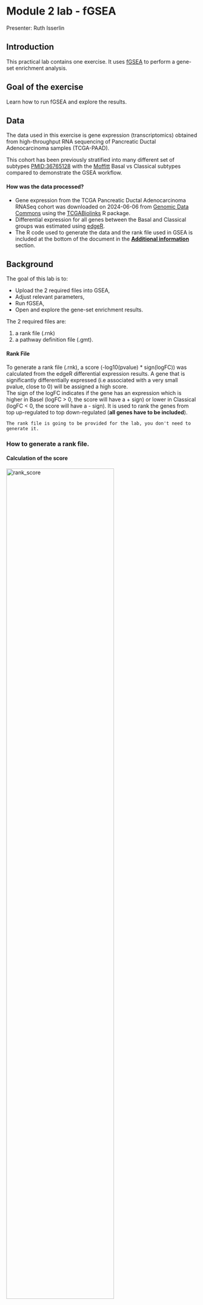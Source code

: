 # Module 2 lab - fGSEA {#gsea-lab}

Presenter: Ruth Isserlin

## Introduction

This practical lab contains one exercise. It uses [fGSEA](https://github.com/alserglab/fgsea) to perform a gene-set enrichment analysis. 

## Goal of the exercise

Learn how to run fGSEA and explore the results.

## Data

The data used in this exercise is gene expression (transcriptomics) obtained from high-throughput RNA sequencing of Pancreatic Ductal Adenocarcinoma samples (TCGA-PAAD). 

This cohort has been previously stratified into many different set of subtypes [PMID:36765128](https://pubmed.ncbi.nlm.nih.gov/36765128/) with the [Moffitt](https://pubmed.ncbi.nlm.nih.gov/26343385/) Basal vs Classical subtypes compared to demonstrate the GSEA workflow.

#### How was the data processed?

  * Gene expression from the TCGA Pancreatic Ductal Adenocarcinoma RNASeq cohort was downloaded on 2024-06-06 from [Genomic Data Commons ](https://portal.gdc.cancer.gov/) using the [TCGABiolinks](https://bioconductor.org/packages/release/bioc/html/TCGAbiolinks.html) R package.
  * Differential expression for all genes between the Basal and Classical groups was estimated using [edgeR](http://www.ncbi.nlm.nih.gov/pubmed/19910308).
  * The R code used to generate the data and the rank file used in GSEA is included at the bottom of the document in the [**Additional information**](#additional_information) section. 

## Background

The goal of this lab is to:

  * Upload the 2 required files into GSEA, 
  * Adjust relevant parameters, 
  * Run fGSEA, 
  * Open and explore the gene-set enrichment results. 
  
The 2 required files are:

  1. a rank file (.rnk) 
  1. a pathway definition file (.gmt).

#### Rank File
To generate a rank file (.rnk),  a score (-log10(pvalue) * sign(logFC)) was calculated from the edgeR differential expression results. A gene that is significantly differentially expressed (i.e associated with a very small pvalue, close to 0) will be assigned a high score.<br>The sign of the logFC indicates if the gene has an expression which is higher in Basel (logFC > 0, the score will have a + sign) or lower in Classical (logFC < 0, the score will have a - sign). It is used to rank the genes from top up-regulated to top down-regulated (**all genes have to be included**). 



```block
The rank file is going to be provided for the lab, you don't need to generate it. 
```

### How to generate a rank file. 

#### Calculation of the score

<img src="./Module2/gsea/images/calculate_score.png" alt="rank_score" width="75%" />

<img src="./Module2/gsea/images/GSEA_KS.png" alt="GSEA_KS" width="100%" />

#### Generation of the rank file
Select the gene names and score columns and save the file as tab delimited with the extension .rnk

<img src="./Module2/gsea/images/make_rank_file.png" alt="generate rank" width="75%" />

#### Pathway defintion file
The second file that is needed for GSEA is the pathway database, a file with the .gmt extension. The pathway database (.gmt) used for the GSEA analysis was downloaded from <http://baderlab.org/GeneSets>. This file contains gene-sets obtained from  MsigDB-c2 and Hallmarks, NCI, Biocarta, IOB, Netpath, HumanCyc, Reactome, Panther, Pathbank, WikiPathways and the Gene Ontology (GO) databases. 

```block
You don't need to perform this step for the exercise, the .gmt file will be given to you. <br>
```


Go to:

  * http://download.baderlab.org/EM_Genesets/
  * Click on May_01_2025/
  * Click on Human/
  * Click on symbol/
  * Save the Human_GOBP_AllPathways_noPFOCR_no_GO_iea...gmt file on your computer

<img src="./Module2/gsea/images/saving_gmt.png" alt="saving_gmt" width="90%" />

The .gmt is a tab delimited text file which contains one gene-set per row. For each gene-set (row), the first 2 columns contain the name and the description of the gene-set and the remaining columns contain the list of genes included in the gene-set. It is possible to create a custom gene-set using Excel or R. 

<img src="./Module2/gsea/images/gmt_format.png" alt="get_gmt" width="90%" />

GSEA performs a gene-set enrichment analysis using a modified Kolmogorov-Smirnov statistic.  The output result consists of summary tables displaying enrichment statistics for each gene-set (pathway) that has been tested.


### Start the exercise

Before starting this exercise, download the 2 required files:

```block
Right click on link below and select "Save Link As...".

Place it in the corresponding module directory of your CBW work directory.
```

* [Human_GOBP_AllPathways_noPFOCR_no_GO_iea_May_01_2025_symbol.gmt](./Module2/gsea/data/Human_GOBP_AllPathways_noPFOCR_no_GO_iea_May_01_2025_symbol.gmt)
* [TCGA-PAAD_GDC_Subtype_Moffitt_BasalvsClassical_ranks.rnk](./Module2/gsea/data//TCGA-PAAD_GDC_Subtype_Moffitt_BasalvsClassical_ranks.rnk)


### Step1.

Load required libraries.

```r

# List of required packages
required_packages <- c(
  "tidyverse",     # Data manipulation and visualization
  "GSA",           # Gene set analysis
  "RCurl",         # HTTP requests
  "fgsea",         # fast GSEA
  "data.table",    # for formatting the results
  "ggridges"      # Ridgeline plots
)

# Install any missing packages
installed <- rownames(installed.packages())
for (pkg in required_packages) {
  if (!(pkg %in% installed)) {
    install.packages(pkg)
  }
}

# Load all packages
invisible(lapply(required_packages, library, character.only = TRUE))

```


### Step 2.

Set up parameters need for the analysis.  

```r
# defined in the paramters at top of notebook

#directory where all the data files are found.  
working_dir <- "./data/"

#directory where all the data files are found.  
output_dir <- "./generated_data/"
if(!exists(output_dir)){
  dir.create(output_dir)
}

#The name to give the analysis in GSEA - for example
analysis_name <- "Basal_vs_Classical"

#rank file to use in GSEA analysis.  
rnk_file <- "TCGA-PAAD_GDC_Subtype_Moffitt_BasalvsClassical_ranks.rnk"

#set the gmt file you want to use if you don't want to use the latest gmt file.
# For example, if you set dest_gmt_file =="" the below script will automatically
# download the latest gmt file from baderlab webstie.  If it is set then it
# will use the file specified.  
dest_gmt_file = "Human_GOBP_AllPathways_noPFOCR_no_GO_iea_May_01_2025_symbol.gmt"
```

### Step 3.

Download the latest pathway definition file

Only Human, Mouse, Rat, and Woodchuck gene set files are currently available on the baderlab downloads site. If you are working with a species other than human (and it is either rat,mouse or woodchuck) change the gmt_url below to the correct species. Check here to see all available species.

```r
#flag to trigger download of latest gmt file - change to TRUE 
# if you want to check the website and download the latest
# version instead of using the specified May 01, 2025 version. 
downlaod_latest_version = FALSE

if((dest_gmt_file == "") && download_latest_version){
  gmt_url = "http://download.baderlab.org/EM_Genesets/current_release/Human/symbol/"
  
  #list all the files on the server
  filenames = getURL(gmt_url)
  tc = textConnection(filenames)
  contents = readLines(tc)
  close(tc)
  
  #get the gmt that has all the pathways and does not include terms 
  # inferred from electronic annotations(IEA)
  #start with gmt file that has pathways only and GO Biological Process only.
  rx = gregexpr("(?<=<a href=\")(.*.GOBP_AllPathways_noPFOCR_no_GO_iea.*.)(.gmt)(?=\">)",
    contents, perl = TRUE)
  gmt_file = unlist(regmatches(contents, rx))
  
  dest_gmt_file <- file.path(output_dir,gmt_file )
  
  #check if this gmt file already exists
  if(!file.exists(dest_gmt_file)){
    download.file(
      paste(gmt_url,gmt_file,sep=""),
      destfile=dest_gmt_file
    )
  }
}else if(!downlaod_latest_version){
  
  gmt_url = "http://download.baderlab.org/EM_Genesets/May_01_2025/Human/symbol/"
 gmt_file = "Human_GOBP_AllPathways_noPFOCR_no_GO_iea_May_01_2025_symbol.gmt"
  
  #download the specific file specified above
  dest_gmt_file <- file.path(working_dir,gmt_file)
  
  if(!file.exists(dest_gmt_file)){
    download.file(
      paste(gmt_url,gmt_file,sep=""),
      destfile=dest_gmt_file
    )
  } 
  file.copy(dest_gmt_file,to = output_dir)
}
```

Load your gmt file

```r
capture.output(all_gs <- GSA.read.gmt(dest_gmt_file) ,file="gsa_load.out")
names(all_gs$genesets) <- all_gs$geneset.names
```


### Step 4.

Load your Rank file  

```r
current_ranks <- read.table(file.path(working_dir,rnk_file),header=TRUE,sep = "\t")
    fgsea_ranks <- current_ranks[,2]
    names(fgsea_ranks) <- current_ranks[,1]
 
current_ranks <- fgsea_ranks
 
#remove duplicated genes
duplicated_gene_names <-   
      names(current_ranks)[which(duplicated(names(current_ranks)))]
    current_ranks <- current_ranks[which(!names(current_ranks) %in% 
                                           duplicated_gene_names)]

current_ranks <- sort(current_ranks,decreasing = TRUE)
```


### Step 5.

Run fGSEA - Adjust parameters

[fGSEA](https://bioconductor.org/packages/release/bioc/html/fgsea.htm)] is an R package that runs a fast Gene Set Enrichment Analysis.

In the below command the following options have been specified:

  * pathways - list of genesets to use for the calculation
  * stats - genes and their associated statistic, sorted
  * max_size - maximum size for individual gene sets. In GSEA interface this is set to 500 but we prefer to use a more stringent setting of 200.
  * min_size - minimum size for individual gene sets
  * gseaParam - GSEA parameter value

```block
gseaParam - GSEA parameter value.  All ranks will be raised to this power when calculating the ES scores.  Equivalent to the weight in the original GSEA algorithm.  
```

```r
current_fgsea_results <- fgsea::fgsea(all_gs$genesets, 
                                      current_ranks,
                                      minSize=15,
                                      maxSize = 500
                                      )
```



```block
Set **gseaParam** to 2 if you want to add more weight on the most top up-regulated and top down-regulated. <br> **2** is a more stringent parameter and it will result in less gene-sets significant under FDR <0.05.
```

### Step 6. 

Examining the results

Get the top results and visualize as table

```r
topPathwaysUp <- current_fgsea_results[ES > 0][head(order(pval), n=10), pathway]
topPathwaysDown <- current_fgsea_results[ES < 0][head(order(pval), n=10), pathway]
topPathways <- c(topPathwaysUp, rev(topPathwaysDown))
plotGseaTable(all_gs$genesets[topPathways], current_ranks, current_fgsea_results, 
              gseaParam=0.5)
```


When examining the results there are a few things to look for:

Check the number of gene-sets that have been used for the analysis.   

```block
 A small number (a few hundred genesets if using baderlab genesets) could indicate an issue with identifier mapping.
```

Check the number of sets that have FDR less than 0.25 – in order to determine what thresholds to start with when creating the enrichment map. It is not uncommon to see a thousand gene sets pass the threshold of FDR less than 0.25. FDR less than 0.25 is a very lax threshold and for robust data we can set thresholds of FDR less than 0.05 or lower.

Number of pathways with corrected pvalue < 0.05

```r
length(which(current_fgsea_results$padj < 0.05))
```

Number of pathways with corrected pvalue < 0.01

```r
length(which(current_fgsea_results$padj < 0.01))
```

Number of Basal (up -regulated) pathways with corrected pvalue < 0.05

```r
length(which(current_fgsea_results$padj < 0.05 & current_fgsea_results$ES > 0))
```

Number of Classical (down -regulated) pathways with corrected pvalue < 0.05

```r
length(which(current_fgsea_results$padj < 0.05 & current_fgsea_results$ES < 0))
```


5e. Explore the tabular format of the results.

#### Basal

```r
topPathwaysUp <- current_fgsea_results[ES > 0][head(order(pval), n=5), pathway]

top_basal_hits <- current_fgsea_results[which(current_fgsea_results$pathway %in% topPathwaysUp),]

#format the pathway name colum so that it is easier to see the whole table
top_basal_hits$pathway <- substr(top_basal_hits$pathway, start = 1, stop=25)

top_basal_hits
```


#### Classical

```r
topPathwaysDown <- current_fgsea_results[ES < 0][head(order(pval), n=5), pathway]

top_classical_hits <- current_fgsea_results[which(current_fgsea_results$pathway %in% topPathwaysDown),]

#format the pathway name colum so that it is easier to see the whole table
top_classical_hits$pathway <- substr(top_classical_hits$pathway, start = 1, stop=25)

top_classical_hits
```
### Step 7

Visualize the top results as different sorts of plots, as demonstrated in the first part of the lab.

#### Bar plots

  * top pathways associated with classical 

```r
topPathwaysDown <- current_fgsea_results[ES < 0][head(order(pval), n=20), pathway]

enrichment_results_topdown <-current_fgsea_results[which(current_fgsea_results$pathway %in% topPathwaysDown),]

#change the name to be just the first part of the name
enrichment_results_topdown$pathway <- unlist(lapply(enrichment_results_topdown$pathway, FUN=function(x){unlist(strsplit(x,split = "%"))[1]}))

##Calculate a score
enrichment_results_topdown$score = -log10(as.numeric(enrichment_results_topdown$pval))

enrichmentTidy <- enrichment_results_topdown %>%
  as_tibble() %>%
  arrange(desc(score)) %>%
  slice_head(n = 20)

p = ggplot(enrichmentTidy, aes(reorder(pathway, score), score)) +
  geom_col(aes(fill = score), width=0.8) +
  scale_fill_gradient(low = "#C1F6F8", high = "#00BFC4")+
  coord_flip() +
  labs(x="", y="Normalized Enrichment Score",
       title="Pathway enrichment analysis - \nClassical PDAC") + 
  theme_minimal()

p
```

```r
##YOUR TURN##

## Generate the same bar plot for the top 20 Basal results.  
## Change the colour of the bars to a different colour as 
## they are a different phenotype than the Classical set.
```

#### Dot plot

  * top pathways associated with classical 
  
```r

p = ggplot(enrichment_results_topdown, aes(
  y = fct_reorder(pathway, score),
  x = score,
  color = score,
  size = score
)) +
  geom_point() +
  scale_color_gradientn(
    colours = c("lightpink", "lightblue", "blue"),
    trans = "log10",
    guide = guide_colorbar(reverse = FALSE, order = 1)
  ) +
  scale_size_continuous(range = c(4, 8)) +
  theme_bw(base_size = 12) +
  xlab("score -log10(adj pvalue)") +
  ylab(NULL) +
  ggtitle("Pathway Enrichment Analysis - \n Classical PDAC") +
  theme(
    axis.text.y = element_text(size = 7)
  )
p
```
```r
##YOUR TURN##

## Generate the same dot plot for the top 20 Basal results.  
## Change the colour of the bars to a different colour  range as 
## they are a different phenotype than the Classical set.
```



#### Ridge plots

  * top pathways associated with either class

```r
# Filter top pathways, e.g., by adjusted p-value
topPathways <- current_fgsea_results[padj < 0.05][order(padj)][1:10]

# Create a data.frame for plotting with the gene ranks for each of the top pathways
ridge_data <- rbindlist(lapply(topPathways$pathway, function(pw) {
  genes <- all_gs$genesets[[pw]]
  data.frame(
    gene = genes,
    stat = current_ranks[genes],
    pathway = pw
  )
}))


# get NES for each of the top pathways
nes_map <- setNames(topPathways$NES, topPathways$pathway)

# Add NES values to ridge_data
ridge_data$NES <- nes_map[ridge_data$pathway]

#change the name to be just the first part of the name (because the actual names are too long)
ridge_data$pathway <- unlist(lapply(ridge_data$pathway, FUN=function(x){unlist(strsplit(x,split = "%"))[1]}))

#get rid of na values for genes found in the gene set but not ranked in our dataset.
ridge_data <- ridge_data[!is.na(ridge_data$stat),]

ggplot(ridge_data, aes(x = stat, y = reorder(pathway, NES), fill = NES)) +
  geom_density_ridges(scale = 2, alpha = 0.8) +
  scale_fill_gradient2(
    low = "blue", mid = "white", high = "red", midpoint = 0,
    name = "NES"
  ) +
  theme_ridges() +
  theme(legend.position = "right",axis.text.y = element_text(size = 6)) +
  labs(
    title = "Ridgeplot of Gene Stats\n for Top Enriched Pathways",
    x = "Gene-level Statistic",
    y = "Pathway"
  )
```


### Step 8

The above plots are only showing a small piece of the underlying data.  Ideally we would like to visualize all the signficant results in one figure.  To do that we need to use [Cytoscape](https://cytoscape.org/).  Unfortunately that is beyond the scope of this current workshop but we will demo it quickly at the end of the workshop.

Output the results so we can visualize the results with programs like cytoscape. In order to do that we need to format the fGSEA output as a file that would be created by GSEA.  

Required columns include:
  * pathway name
  * pathway description
  * Details column - found in the GSEA results file but it is not used by Cytoscape
  * size - gene set size
  * ES - enrichment score
  * NES - normalized enrichment score
  * Pval - empirical p-value
  * Padj  - adjusted p-value
  * FWER 
  * Rank at max - the rank of the gene when the ES score is at is max/min
  * leading edge genes - the set of genes that contribute to the enrichment of this set.

Create a function to output the properly formatted fgsea result.  

The Function requires:
  * current_fgsea_results - fgsea results returned
  * current_results_dir - directory to the resulting file
  * current_sample - name to give the file

```r
write_sample_fgsea_results<- function(current_fgsea_results, current_results_dir, 
                                       current_sample){
    
  current_sample <- current_sample
  
    current_sample_directory_fullpath <- file.path(current_results_dir, current_sample)
    if(!dir.exists(current_sample_directory_fullpath)){
      dir.create(current_sample_directory_fullpath)
    }
  
    #calculate the rank at max
    #fgsea returns the leading edge.  Just need to extract the highest rank from 
    # set to get the rank at max
    calculated_rank_at_max <- apply(current_fgsea_results,1,FUN=function(x){ max(which(names(current_ranks) %in% unlist(x[8])))})
    
    
    fakeenr_current_sample <- cbind(current_fgsea_results$pathway,
                                     current_fgsea_results$pathway,
                                     "Details",
                                     current_fgsea_results$size,
                                     current_fgsea_results$ES,
                                     current_fgsea_results$NES,
                                     current_fgsea_results$pval,
                                     current_fgsea_results$padj,
                                     0,
                                     calculated_rank_at_max,
                                     apply(current_fgsea_results,1,
                                           FUN=function(x){paste(unlist(x[8]),collapse=",")})) 
    
    colnames(fakeenr_current_sample) <- c("name","description","GS details","SIZE","ES","NES","pval","padj","FWER","Rank at Max","leading edge genes")
    
    fakeenr_filename <- paste0(current_sample, "_fgsea_enr_results.txt",sep="")
    fakeenr_filename_docker <- file.path(current_sample_directory_fullpath,fakeenr_filename)
    
    write.table(fakeenr_current_sample ,
                fakeenr_filename_docker,
                col.name=TRUE,sep="\t",row.names=FALSE,quote=FALSE,fileEncoding="latin1")
    
    # "upload" the files to the host machine and replace each path with the host machine path
    
    #create a fake expression file
    fakeexp <- data.frame(name = names(current_ranks), 
                          description = names(current_ranks),current_ranks)
    fakeexp_filename <- paste0(current_sample,"fakeexpression.txt",sep="")
    fakeexp_name_docker <- file.path( current_sample_directory_fullpath,fakeexp_filename)

    write.table(fakeexp,
                fakeexp_name_docker,
                col.name=TRUE,sep="\t",row.names=FALSE,quote=FALSE,fileEncoding="")
    
    
    #create a rank expression file
    fakernk <- data.frame(name = names(current_ranks), 
                          current_ranks)
    fakernk_filename <- paste0(current_sample,"fakeranks.rnk",sep="")
    fakernk_name_docker <- file.path( current_sample_directory_fullpath,fakernk_filename)

    write.table(fakernk,
                fakernk_name_docker,
                col.name=TRUE,sep="\t",row.names=FALSE,quote=FALSE,fileEncoding="")
    
      
}
```


```r
#write out the fgsea results for this dataset
write_sample_fgsea_results(current_fgsea_results,output_dir,analysis_name)
```

```r
##YOUR TURN##

## Using the file we just created try and create an enrichment map   
## in Cytoscape - see the bonus work for example notebooks with the 
## detailed instructions
```

[Link to information about GSEA results](http://www.baderlab.org/CancerStemCellProject/VeroniqueVoisin/AdditionalResources/GSEA#GSEA_enrichment_scores_and_statistics)


## Additional information {#additional_information}

[More on GSEA data format](http://www.broadinstitute.org/cancer/software/gsea/wiki/index.php/Data_formats) 

[More on processing the RNAseq using EdgeR and generate the .rank file](https://baderlab.github.io/Cytoscape_workflows/EnrichmentMapPipeline/supplemental_protocol1_rnaseq.html)

[More on which .gmt file to download from the Baderlab gene-set file](http://download.baderlab.org/EM_Genesets/), select current release, Human, symbol, Human_GOBP_AllPathways_no_GO_iea_….gmt

[More on GSEA : link to the Baderlab wiki page on GSEA](http://www.baderlab.org/CancerStemCellProject/VeroniqueVoisin/AdditionalResources/GSEA)

## Bonus - Automation. 

Run analysis directly from R for easy integration into existing pipelines.

```block

Try out Cytoscape - following this tutorial - https://baderlab.github.io/CBW_Pathways_2024/cytoscape_mod3.html

Create an enrichment map from g:profiler or GSEA results - 
  * https://baderlab.github.io/CBW_Pathways_2024/gprofiler_mod3.html
  * https://baderlab.github.io/CBW_Pathways_2024/gsea_mod3.html

Instead of using the GSEA application you can run it directly from R using the GSEA java jar that can be easily used within the workshop docker image (workshop_base_image) that you setup duing your prework.

Follow the step by step instructions on how to run from R here - https://risserlin.github.io/CBW_pathways_workshop_R_notebooks/run-gsea-from-within-r.html

First, make sure your environment is set up correctly by following there instructions - https://risserlin.github.io/CBW_pathways_workshop_R_notebooks/setup.html
```
